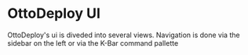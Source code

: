 
# OttoDeploy UI

OttoDeploy's ui is diveded into several views. Navigation is done via the sidebar on the left or via the K-Bar command pallette

<Cards>
	<Card title="Deployments View" href="/ottodeploy-ui/deployments-view" />
	<Card title="Builds View" href="/ottodeploy-ui/builds-view" />
	<Card title="Servers View" href="/ottodeploy-ui/servers-view" />
	<Card title="Settings View" href="/ottodeploy-ui/settings" />
	<Card title="Miscellaneous" href="/ottodeploy-ui/miscellaneous" />
</Cards>
